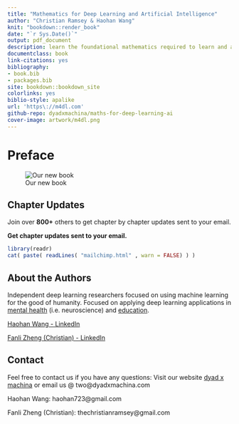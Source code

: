```yaml
--- 
title: "Mathematics for Deep Learning and Artificial Intelligence"
author: "Christian Ramsey & Haohan Wang"
knit: "bookdown::render_book"
date: "`r Sys.Date()`"
output: pdf_document
description: learn the foundational mathematics required to learn and apply cutting edge deep learning techniques. From Aristolean logic to Jaynes theory of probability to Rosenblatt's Perceptron and Vapnik\'s Statistical Learning Theory
documentclass: book
link-citations: yes
bibliography:
- book.bib
- packages.bib
site: bookdown::bookdown_site
colorlinks: yes
biblio-style: apalike
url: 'https\://m4dl.com'
github-repo: dyadxmachina/maths-for-deep-learning-ai
cover-image: artwork/m4dl.png
---
```

# Preface {-}
![Our new book](artwork/maths of deep learning.png)

## Chapter Updates

Join over **800+** others to get chapter by chapter updates sent to your email.

**Get chapter updates sent to your email.**
```r

library(readr)
cat( paste( readLines( "mailchimp.html" , warn = FALSE) ) )

```


## About the Authors
Independent deep learning researchers focused on using machine learning for the good of humanity. Focused on applying deep learning applications in [mental health](http://dyadxmachina.com) (i.e. neuroscience) and [education](https://github.com/dyadxmachina/can-machines-teach).


[Haohan Wang - LinkedIn](https://www.linkedin.com/in/haohanw)

[Fanli Zheng (Christian) - LinkedIn](https://www.linkedin.com/in/christianramsey/)

## Contact
Feel free to contact us if you have any questions:
Visit our website [dyad x machina](dyadxmachina.com) or email us @ two@dyadxmachina.com

Haohan Wang: haohan723@gmail.com

Fanli Zheng (Christian): thechristianramsey@gmail.com